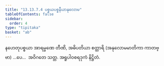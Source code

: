 ```yaml
---
title: "13.13.7.4 ပစ္စယပစ္စနီယာနုလောမ"
tableOfContents: false
sidebar:
  order: 4
type: "tipitaka"
basket: "ab"
---
```



<DynamicBreadcrumb />

<Division number="298">

<Paragraph number="4709">
နဟေတုပစ္စယာ အာရမ္မဏေ တီဏိ, အဓိပတိယာ စတ္တာရိ (အနုလောမမာတိကာ ကာတဗ္ဗာ) …ပေ…  အဝိဂတေ သတ္တ.

</Paragraph>
</Division>

<Paragraph number="4710" type="center">
အရူပါဝစရဒုကံ နိဋ္ဌိတံ.
</Paragraph>